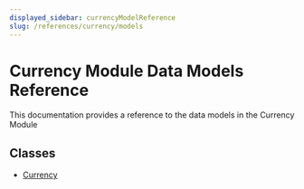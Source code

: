 ```yaml
---
displayed_sidebar: currencyModelReference
slug: /references/currency/models
---
```



# Currency Module Data Models Reference

This documentation provides a reference to the data models in the Currency Module

## Classes

- [Currency](../currency_models/classes/currency_models.Currency.mdx)
